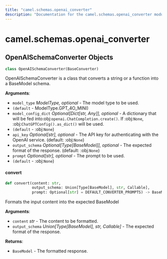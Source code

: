 ```yaml
---
title: "camel.schemas.openai_converter"
description: "Documentation for the camel.schemas.openai_converter module"
---
```


<a id="camel.schemas.openai_converter"></a>

# camel.schemas.openai\_converter

<a id="camel.schemas.openai_converter.OpenAISchemaConverter"></a>

## OpenAISchemaConverter Objects

```python
class OpenAISchemaConverter(BaseConverter)
```

OpenAISchemaConverter is a class that converts a string or a function
into a BaseModel schema.

**Arguments**:

- `model_type` _ModelType, optional_ - The model type to be used.
- `(default` - ModelType.GPT_4O_MINI)
- `model_config_dict` _Optional[Dict[str, Any]], optional_ - A dictionary
  that will be fed into:obj:`openai.ChatCompletion.create()`. If
  :obj:`None`, :obj:`ChatGPTConfig().as_dict()` will be used.
- `(default` - :obj:`None`)
- `api_key` _Optional[str], optional_ - The API key for authenticating
  with the OpenAI service. (default: :obj:`None`)
- `output_schema` _Optional[Type[BaseModel]], optional_ - The expected
  format of the response. (default: :obj:`None`)
- `prompt` _Optional[str], optional_ - The prompt to be used.
- `(default` - :obj:`None`)

<a id="camel.schemas.openai_converter.OpenAISchemaConverter.convert"></a>

#### convert

```python
def convert(content: str,
            output_schema: Union[Type[BaseModel], str, Callable],
            prompt: Optional[str] = DEFAULT_CONVERTER_PROMPTS) -> BaseModel
```

Formats the input content into the expected BaseModel

**Arguments**:

- `content` _str_ - The content to be formatted.
- `output_schema` _Union[Type[BaseModel], str, Callable]_ - The expected
  format of the response.
  

**Returns**:

- `BaseModel` - The formatted response.

